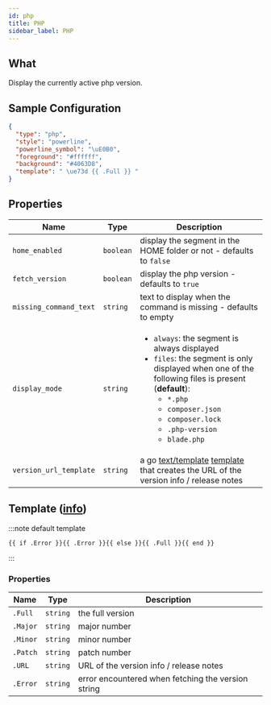```yaml
---
id: php
title: PHP
sidebar_label: PHP
---
```


## What

Display the currently active php version.

## Sample Configuration

```json
{
  "type": "php",
  "style": "powerline",
  "powerline_symbol": "\uE0B0",
  "foreground": "#ffffff",
  "background": "#4063D8",
  "template": " \ue73d {{ .Full }} "
}
```

## Properties

| Name                   | Type      | Description                                                                                                                                                                                                                                                                              |
| ---------------------- | --------- | ---------------------------------------------------------------------------------------------------------------------------------------------------------------------------------------------------------------------------------------------------------------------------------------- |
| `home_enabled`         | `boolean` | display the segment in the HOME folder or not - defaults to `false`                                                                                                                                                                                                                      |
| `fetch_version`        | `boolean` | display the php version - defaults to `true`                                                                                                                                                                                                                                             |
| `missing_command_text` | `string`  | text to display when the command is missing - defaults to empty                                                                                                                                                                                                                          |
| `display_mode`         | `string`  | <ul><li>`always`: the segment is always displayed</li><li>`files`: the segment is only displayed when one of the following files is present (**default**):<ul><li>`*.php`</li><li>`composer.json`</li><li>`composer.lock`</li><li>`.php-version`</li><li>`blade.php`</li></ul></li></ul> |
| `version_url_template` | `string`  | a go [text/template][go-text-template] [template][templates] that creates the URL of the version info / release notes                                                                                                                                                                    |

## Template ([info][templates])

:::note default template

```template
{{ if .Error }}{{ .Error }}{{ else }}{{ .Full }}{{ end }}
```

:::

### Properties

| Name     | Type     | Description                                        |
| -------- | -------- | -------------------------------------------------- |
| `.Full`  | `string` | the full version                                   |
| `.Major` | `string` | major number                                       |
| `.Minor` | `string` | minor number                                       |
| `.Patch` | `string` | patch number                                       |
| `.URL`   | `string` | URL of the version info / release notes            |
| `.Error` | `string` | error encountered when fetching the version string |

[go-text-template]: https://golang.org/pkg/text/template/
[templates]: /docs/configuration/templates
